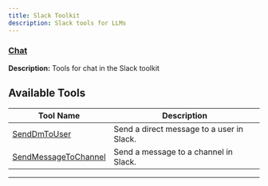 ```yaml
---
title: Slack Toolkit
description: Slack tools for LLMs
---
```


### [Chat](./slack/chat.mdx)

**Description:** Tools for chat in the Slack toolkit

## Available Tools

| Tool Name                                     | Description                               |
| --------------------------------------------- | ----------------------------------------- |
| [SendDmToUser](#senddmtouser)                 | Send a direct message to a user in Slack. |
| [SendMessageToChannel](#sendmessagetochannel) | Send a message to a channel in Slack.     |

---
